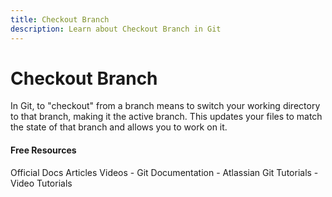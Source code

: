 ```yaml
---
title: Checkout Branch
description: Learn about Checkout Branch in Git
---
```


# Checkout Branch

In Git, to "checkout" from a branch means to switch your working directory to that branch, making it the active branch. This updates your files to match the state of that branch and allows you to work on it.

#### Free Resources

<Tabs defaultValue="official">
<TabsList>
<TabsTrigger value="official">Official Docs</TabsTrigger>
<TabsTrigger value="article">Articles</TabsTrigger>
<TabsTrigger value="video">Videos</TabsTrigger>
</TabsList>

<TabsContent value="official">
- <Link href="https://git-scm.com/docs">Git Documentation</Link>
</TabsContent>
<TabsContent value="article">
- <Link href="https://www.atlassian.com/git/tutorials">Atlassian Git Tutorials</Link>
</TabsContent>
<TabsContent value="video">
- <Link href="https://www.youtube.com/results?search_query=git+checkout-branch+tutorial">Video Tutorials</Link>
</TabsContent>
</Tabs>
